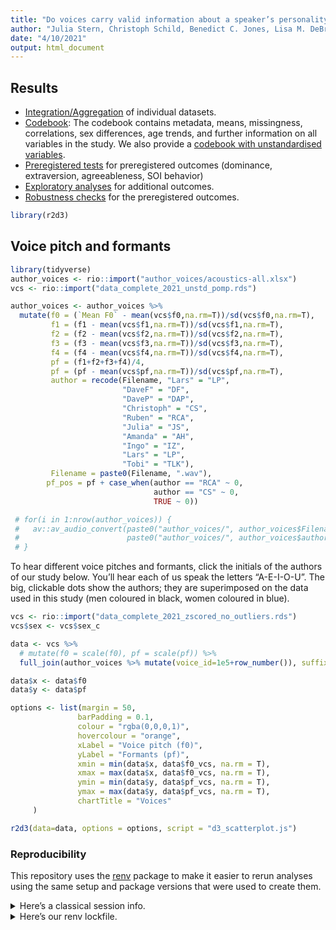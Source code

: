 ```yaml
---
title: "Do voices carry valid information about a speaker’s personality?"
author: "Julia Stern, Christoph Schild, Benedict C. Jones, Lisa M. DeBruine, Amanda Hahn, David A. Puts, Ingo Zettler, Tobias L. Kordsmeyer, David Feinberg, Dan Zamfir, Lars Penke, & Ruben C. Arslan"
date: "4/10/2021"
output: html_document
---
```


## Results

- [Integration/Aggregation](0_aggregate_pomp.html) of individual datasets.
- [Codebook](1_codebook.html):  The codebook contains metadata, means, missingness, correlations, sex differences, age trends, and further information on all variables in the study. We also provide a [codebook with unstandardised variables](1_codebook_before_standardisation.html).
- [Preregistered tests](2_preregistered_tests.html) for preregistered outcomes (dominance, extraversion, agreeableness, SOI behavior)
- [Exploratory analyses](3_exploratory_analyses.html) for additional outcomes.
- [Robustness checks](4_robustness_checks.html) for the preregistered outcomes.

```r
library(r2d3)
```


## Voice pitch and formants
```r
library(tidyverse)
author_voices <- rio::import("author_voices/acoustics-all.xlsx")
vcs <- rio::import("data_complete_2021_unstd_pomp.rds")

author_voices <- author_voices %>%
  mutate(f0 = (`Mean F0` - mean(vcs$f0,na.rm=T))/sd(vcs$f0,na.rm=T),
         f1 = (f1 - mean(vcs$f1,na.rm=T))/sd(vcs$f1,na.rm=T),
         f2 = (f2 - mean(vcs$f2,na.rm=T))/sd(vcs$f2,na.rm=T),
         f3 = (f3 - mean(vcs$f3,na.rm=T))/sd(vcs$f3,na.rm=T),
         f4 = (f4 - mean(vcs$f4,na.rm=T))/sd(vcs$f4,na.rm=T),
         pf = (f1+f2+f3+f4)/4,
         pf = (pf - mean(vcs$pf,na.rm=T))/sd(vcs$pf,na.rm=T),
         author = recode(Filename, "Lars" = "LP",
                         "DaveF" = "DF",
                         "DaveP" = "DAP",
                         "Christoph" = "CS",
                         "Ruben" = "RCA",
                         "Julia" = "JS",
                         "Amanda" = "AH",
                         "Ingo" = "IZ",
                         "Lars" = "LP",
                         "Tobi" = "TLK"),
         Filename = paste0(Filename, ".wav"),
        pf_pos = pf + case_when(author == "RCA" ~ 0,
                                author == "CS" ~ 0,
                                TRUE ~ 0))

 # for(i in 1:nrow(author_voices)) {
 #   av::av_audio_convert(paste0("author_voices/", author_voices$Filename[i], ".wav"),
 #                        paste0("author_voices/", author_voices$author[i], ".mp3"))
 # }
```

To hear different voice pitches and formants, click the initials of the authors of our study below. You'll hear each of us speak the letters "A-E-I-O-U". The big, clickable dots show the authors; they are superimposed on the data used in this study (men coloured in black, women coloured in blue).

```r
vcs <- rio::import("data_complete_2021_zscored_no_outliers.rds")
vcs$sex <- vcs$sex_c

data <- vcs %>% 
  # mutate(f0 = scale(f0), pf = scale(pf)) %>%
  full_join(author_voices %>% mutate(voice_id=1e5+row_number()), suffix = c("_vcs", ""), by = "voice_id")

data$x <- data$f0
data$y <- data$pf

options <- list(margin = 50,
               barPadding = 0.1,
               colour = "rgba(0,0,0,1)",
               hovercolour = "orange",
               xLabel = "Voice pitch (f0)",
               yLabel = "Formants (pf)",
               xmin = min(data$x, data$f0_vcs, na.rm = T),
               xmax = max(data$x, data$f0_vcs, na.rm = T),
               ymin = min(data$y, data$pf_vcs, na.rm = T),
               ymax = max(data$y, data$pf_vcs, na.rm = T),
               chartTitle = "Voices"
     )
```

```r
r2d3(data=data, options = options, script = "d3_scatterplot.js")
```


### Reproducibility
This repository uses the [renv](https://rstudio.github.io/renv/) package to make
it easier to rerun analyses using the same setup and package versions that were
used to create them.

<details><summary>Here's a classical session info.</summary>

```r
library(tidyverse)
library(knitr)
library(brms)
library(sjPlot)
library(bayestestR)
library(labelled)
library(cowplot)
library(labelled)
library(codebook)
library(ggstatsplot)
sessionInfo()
```

</details>

<details><summary>Here's our renv lockfile.</summary>

```r
cat(readLines("renv.lock"), sep = "\n")
```
</details>

